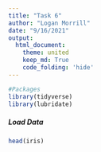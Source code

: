 ```yaml
---
title: "Task 6"
author: "Logan Morrill"
date: "9/16/2021"
output: 
  html_document:
    theme: united
    keep_md: True
    code_folding: 'hide'
---
```


```r
#Packages
library(tidyverse)
library(lubridate)
```
##### Load Data
```r
head(iris)
```

```r

```


